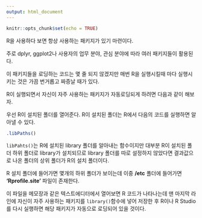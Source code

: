 ```yaml
---
output: html_document
---
```


```r
knitr::opts_chunk$set(echo = TRUE)
```

R을 사용하다 보면 항상 사용하는 패키지가 있기 마련이다.

주로 dplyr, ggplot2나 사용자의 업무 분야, 관심 분야에 따라 여러 패키지들이 활용된다.

이 패키지들을 로딩하는 코드는 몇 줄 되지 않겠지만 매번 R을 실행시킬때 마다 실행시키는 것은 가끔 번거롭고 짜증날 때가 있다.

R이 실행되면서 자신이 자주 사용하는 패키지가 자동로딩되게 하려면 다음과 같이 해보자.

우선 R이 설치된 폴더를 열어준다. R이 설치된 폴더는 R에서 다음의 코드를 실행하면 알아낼 수 있다.

```r
.libPaths()
```

`libPahts()`는 R에 설치된 library 폴더를 알아내는 함수이지만 대부분 R이 설치된 폴더 하위 폴더로 library가 설치되므로 library 폴더를 따로 설정하지 않았다면 결과값으로 나온 폴더의 상위 폴더가 R의 설치 폴더이다.

R 설치 폴더에 들어가면 몇개의 하위 폴더가 보이는데 이중 **/etc** 폴더에 들어가면 **'Rprofile.site'** 파일이 존재한다.

이 파일을 메모장과 같은 텍스트에디터에서 열어보면 R 코드가 나타나는데 맨 마지막 라인에 자신이 자주 사용하는 패키지를 `library()`함수에 넣어 저장한 후 R이나 R Studio를 다시 실행하면 해당 패키지가 자동으로 로딩되어 있을 것이다.
